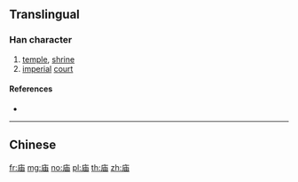 {{character info/new}}
{{also|廟|庿}}
==Translingual==

===Han character===
{{Han char|rn=53|rad=广|as=05|sn=8|four=|canj=ILW|ids=⿸广由}}

# [[temple]], [[shrine]]
# [[imperial]] [[court]]

====References====
* {{Han ref|kx=0344.200|dkj=09276|dj=0654.080|hdz=20877.050|uh=5E99|ud=24217}}

----

==Chinese==
{{zh-see|廟}}

[[fr:庙]]
[[mg:庙]]
[[no:庙]]
[[pl:庙]]
[[th:庙]]
[[zh:庙]]